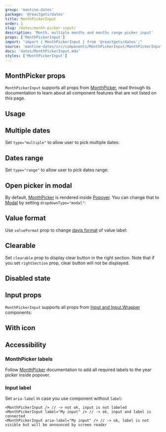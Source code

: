 ```yaml
---
group: 'mantine-dates'
package: '@reactgets/dates'
title: MonthPickerInput
order: 1
slug: /dates/month-picker-input/
description: 'Month, multiple months and months range picker input'
props: ['MonthPickerInput']
import: "import { MonthPickerInput } from '@reactgets/dates';"
source: 'mantine-dates/src/components/MonthPickerInput/MonthPickerInput.tsx'
docs: 'dates/MonthPickerInput.mdx'
styles: ['MonthPickerInput']
---
```



## MonthPicker props

`MonthPickerInput` supports all props from [MonthPicker](https://mantine.dev/dates/month-picker/),
read through its documentation to learn about all component features that are not listed on this page.

## Usage

<Demo data={MonthPickerInputDemos.usage} />

## Multiple dates

Set `type="multiple"` to allow user to pick multiple dates:

<Demo data={MonthPickerInputDemos.multiple} />

## Dates range

Set `type="range"` to allow user to pick dates range:

<Demo data={MonthPickerInputDemos.range} />

## Open picker in modal

By default, [MonthPicker](/dates/month-picker/) is rendered inside [Popover](/core/popover/).
You can change that to [Modal](/core/modal/) by setting `dropdownType="modal"`:

<Demo data={MonthPickerInputDemos.modal} />

## Value format

Use `valueFormat` prop to change [dayjs format](https://day.js.org/docs/en/display/format) of value label:

<Demo data={MonthPickerInputDemos.valueFormat} />

## Clearable

Set `clearable` prop to display clear button in the right section. Note that if you set `rightSection`
prop, clear button will not be displayed.

<Demo data={MonthPickerInputDemos.clearable} />

## Disabled state

<Demo data={MonthPickerInputDemos.disabled} />

## Input props

`MonthPickerInput` supports all props from [Input and Input.Wrapper](/core/input/)
components:

<Demo data={MonthPickerInputDemos.configurator} />

## With icon

<Demo data={MonthPickerInputDemos.icon} />

## Accessibility

### MonthPicker labels

Follow [MonthPicker](/dates/month-picker/#accessibility) documentation
to add all required labels to the year picker inside popover.

### Input label

Set `aria-label` in case you use component without `label`:

```tsx
<MonthPickerInput /> // -> not ok, input is not labeled
<MonthPickerInput label="My input" /> // -> ok, input and label is connected
<MonthPickerInput aria-label="My input" /> // -> ok, label is not visible but will be announced by screen reader
```

